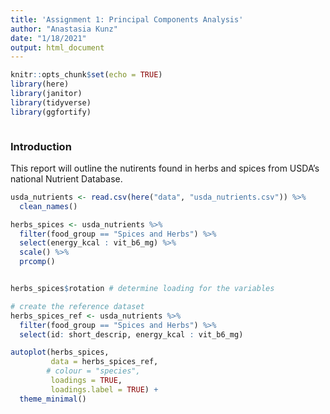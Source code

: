 ```yaml
---
title: 'Assignment 1: Principal Components Analysis'
author: "Anastasia Kunz"
date: "1/18/2021"
output: html_document
---
```


```r
knitr::opts_chunk$set(echo = TRUE)
library(here)
library(janitor)
library(tidyverse)
library(ggfortify)



```

### Introduction

This report will outline the nutirents found in herbs and spices from USDA's national Nutrient Database. 


```r
usda_nutrients <- read.csv(here("data", "usda_nutrients.csv")) %>% 
  clean_names()

herbs_spices <- usda_nutrients %>% 
  filter(food_group == "Spices and Herbs") %>% 
  select(energy_kcal : vit_b6_mg) %>% 
  scale() %>% 
  prcomp()


herbs_spices$rotation # determine loading for the variables

# create the reference dataset
herbs_spices_ref <- usda_nutrients %>% 
  filter(food_group == "Spices and Herbs") %>% 
  select(id: short_descrip, energy_kcal : vit_b6_mg)

autoplot(herbs_spices,
         data = herbs_spices_ref, 
        # colour = "species",
         loadings = TRUE,
         loadings.label = TRUE) +
  theme_minimal()
```

